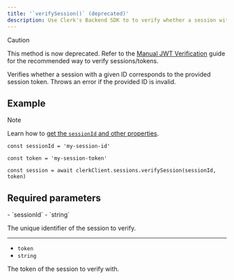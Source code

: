 ```yaml
---
title: '`verifySession()` (deprecated)'
description: Use Clerk's Backend SDK to to verify whether a session with a given ID corresponds to the provided session token.
---
```


> [!CAUTION]
> This method is now deprecated. Refer to the [Manual JWT Verification](/docs/backend-requests/handling/manual-jwt) guide for the recommended way to verify sessions/tokens.

Verifies whether a session with a given ID corresponds to the provided session token. Throws an error if the provided ID is invalid.

## Example

> [!NOTE]
> Learn how to [get the `sessionId` and other properties](/docs/references/backend/overview#get-the-user-id-and-other-properties).

```tsx
const sessionId = 'my-session-id'

const token = 'my-session-token'

const session = await clerkClient.sessions.verifySession(sessionId, token)
```

## Required parameters

<Properties>
  - `sessionId`
  - `string`

  The unique identifier of the session to verify.

  ---

  - `token`
  - `string`

  The token of the session to verify with.
</Properties>
